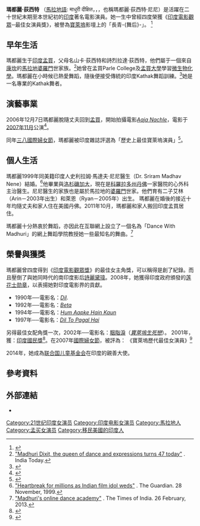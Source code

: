 {{Link style|time=2015-12-11T06:12:16+00:00}}
{{Infobox entertainer
| 姓名     = 瑪都麗·荻西特
| 類型     = 女演員
| 圖片     = Madhuri Dixit promoting Total Dhamaal in 2019 (cropped).jpg
| 圖片尺寸 = 250px
| 綽號     = Bubbly、Dhak Dhak Girl
| 國籍     = 
| birthname = Madhuri Dixit
| 出生日期 = {{birth date and age|1967|5|15}}
| 出生地點 = {{IND}}[[馬哈拉施特拉邦|馬哈拉施特拉邦]][[孟買|孟買]]
| 職業     = [[演員|演員]]
| 語言     = 
| 教育程度 = 
| 宗教信仰 = 
| 配偶     = {{marriage|Sriram Nene|1999}}
| 伴侶     = 
| 兒女     = Arin Nene<br>Raayan Nene
| 父母     = 
| 亲属     = 
| 出道作   = 
| 出道日期 = 
| 代表作   =  
| 活躍年代 = 1984年至今
| 網站     = 
| IMDb    = 0002043
| 現任成員 = 
| 過往成員 = 
| filmfareawards='''[[印度電影觀眾獎|最佳女演員獎]]'''<br>1991年： ''[[Dil|Dil]]''<br>1993年： ''[[:en:Beta_(film)|Beta]]''<br>1995年： ''[[:en:Hum_Aapke_Hain_Kaun|Hum Aapke Hain Kaun]]'' <br>1998年： ''[[:en:Dil_To_Pagal_Hai|Dil To Pagal Hai]]''<br>'''[[印度電影觀眾獎|最佳女配角獎]]'''<br>2003年： ''[[胭脂淚|Devdas]]''
}}

'''瑪都麗·荻西特''' （[[馬拉地語|馬拉地語]]: माधुरी दीक्षित，{{lang-en|Madhuri Dixit}}，{{bd|1967年|5月15日|catIdx=Dixit, Madhuri}}，也稱瑪都麗·荻西特·尼尼）是活躍在二十世紀末期至本世紀初的[[印度|印度]]著名電影演員。她一生中曾經四度榮獲《[[印度電影觀眾獎|印度電影觀眾]]─最佳女演員獎》，被譽為[[寶萊塢|寶萊塢]]影壇上的「長青-{舞后}-」。 <ref name="icon">{{cite web|title=geocities.com |work=Madhuri profile |url=http://www.geocities.com/motorcity/3506/madbio.html |accessdate=12 December 2006 |archiveurl=https://web.archive.org/web/20071120030719/http://www.geocities.com/motorcity/3506/madbio.html |archivedate=2007-11-20 |deadurl=yes }}</ref>

== 早年生活 ==
瑪都麗生于[[印度|印度]][[孟買|孟買]]，父母名山卡·荻西特和詩烈拉達·荻西特，他們屬于一個來自[[康坎|康坎]]的[[馬拉地|馬拉地]][[婆羅門|婆羅門]]世家族。<ref>[http://indiatoday.intoday.in/gallery/madhuris-life-in-pics/3/3182.html "Madhuri Dixit, the queen of dance and expressions turns 47 today"] {{Wayback|url=http://indiatoday.intoday.in/gallery/madhuris-life-in-pics/3/3182.html |date=20131207234535 }}. India Today.</ref>她曾在孟買Parle College及[[孟買大學|孟買大學]]學習[[微生物化學|微生物化學]]。瑪都麗在小時候已熱愛舞蹈，隨後便接受傳統的印度Kathak舞蹈訓練。<ref name="earlylife">{{cite web|title=geocities.com |work=Madhuri's early career |url=http://www.geocities.com/motorcity/3506/madbio.html |accessdate=12 December 2006 |archiveurl=https://web.archive.org/web/20071120030719/http://www.geocities.com/motorcity/3506/madbio.html |archivedate=2007-11-20 |deadurl=yes }}</ref>她是一名專業的Kathak舞者。

== 演藝事業 ==
2006年12月7日瑪都麗脫隨丈夫回到[[孟買|孟買]]，開始拍攝電影''[[Aaja_Nachle|Aaja Nachle]]''，電影于[[2007年11月|2007年11月]]公演<ref name="comeback">{{cite web| title=rediff.com| work=Madhuri Dixit arrives for new film| url=http://in.rediff.com/movies/2006/dec/07madhuri.htm| accessdate=10 December 2006| archive-date=2006-12-13| archive-url=https://web.archive.org/web/20061213144254/http://in.rediff.com/movies/2006/dec/07madhuri.htm| dead-url=no}}</ref>。<!-- ''Aaja Nachle'' released on November 30, 2007.-->

同年[[三八國際婦女節|三八國際婦女節]]，瑪都麗被印度雜誌評選為「歷史上最佳寶萊塢演員」<ref name="Women’s Day Article">{{cite web|title=specials.rediff.com|work=Best Bollywood Actresses Ever|url=http://specials.rediff.com/women07/2007/mar/06wslid11.htm|accessdate=13 March 2007|archive-date=2012-03-10|archive-url=https://web.archive.org/web/20120310021812/http://specials.rediff.com/women07/2007/mar/06wslid11.htm|dead-url=no}}</ref>。

== 個人生活 ==
瑪都麗1999年同美籍印度人史利拉姆·馬達夫·尼尼醫生（Dr. Sriram Madhav Nene）結婚。<ref>[http://www.theguardian.com/world/1999/nov/08/bollywood.film "Heartbreak for millions as Indian film idol weds"] {{Wayback|url=http://www.theguardian.com/world/1999/nov/08/bollywood.film |date=20210415064229 }}. The Guardian. 28 November, 1999.</ref>他畢業與[[洛杉磯加大|洛杉磯加大]]，現在是[[科羅拉多州|科羅拉多州]][[丹佛|丹佛]]一家醫院的心外科主治醫生。尼尼醫生的家族也是屬於馬拉地的[[婆羅門|婆羅門]]世家。他們育有二子艾林（Arin－2003年出生）和萊恩（Ryan－2005年）出生。 瑪都麗在婚後的接近十年均隨丈夫和家人住在美國丹佛。2011年10月，瑪都麗和家人搬回印度孟買居住。

瑪都麗十分熱衷於舞蹈，亦因此在互聯網上設立了一個名為「Dance With Madhuri」的網上舞蹈學院教授她一些最知名的舞曲。<ref>[http://timesofindia.indiatimes.com/entertainment/bollywood/news-interviews/Madhuris-online-dance-academy/articleshow/18688911.cms?referral=PM "Madhuri's online dance academy"] {{Wayback|url=http://timesofindia.indiatimes.com/entertainment/bollywood/news-interviews/Madhuris-online-dance-academy/articleshow/18688911.cms?referral=PM |date=20180915163250 }}. The Times of India. 26 February, 2013.</ref>

== 榮譽與獲獎 ==
瑪都麗曾四度得到《[[印度電影觀眾獎|印度電影觀眾獎]]》的最佳女主角獎，可以稱得是創了紀錄。而且壓倒了與她同時代的南印度影后[[詩麗黛瑋|詩麗黛瑋]]。2008年，她獲得印度政府頒發的[[莲花士勋章|莲花士勋章]]，以表揚她對印度電影界的貢獻。

* 1990年──電影名：''[[Dil|Dil]]''.
* 1992年──電影名：''[[Beta_(film)|Beta]]''
* 1994年──電影名：''[[Hum_Aapke_Hain_Kaun|Hum Aapke Hain Kaun]]''
* 1997年──電影名：''[[Dil_To_Pagal_Hai|Dil To Pagal Hai]]''

另得最佳女配角獎一次，2002年──電影名：[[胭脂淚|胭脂淚]]（''[[寶萊塢生死戀|寶萊塢生死戀]]''）。<!--
===[[Star_Screen_Awards|Star Screen Awards]]===
* 1994: [[Star_Screen_Award_Best_Actress|Star Screen Award Best Actress]] for ''[[Hum_Aapke_Hain_Kaun!|Hum Aapke Hain Kaun!]]''
* 1995: [[Star_Screen_Award_Best_Actress|Star Screen Award Best Actress]] for ''[[Raja_(film)|Raja]]''
* 1997: [[Star_Screen_Award_Best_Actress|Star Screen Award Best Actress]] for ''[[Mrityudand|Mrityudand]]''
* 2002: [[Star_Screen_Award_Best_Supporting_Actress|Star Screen Award Best Supporting Actress]] for ''[[Devdas_(2002_film)|Devdas]]''

===[[Zee_Cine_Awards|Zee Cine Awards]]===
* 1998: [[Zee_Cine_Award_Best_Actor-_Female|Best Actress]] for ''[[Dil_To_Pagal_Hai|Dil To Pagal Hai]]''
* 2002: [[Zee_Cine_Award_Best_Actor_in_a_Supporting_Role-_Female|Best Supporting Actress]] for ''[[Lajja_(film)|Lajja]]''

=== Awards nominated ===
* 1988: [[Filmfare_Best_Actress_Award|Filmfare Best Actress Award]] for ''[[Tezaab|Tezaab]]''
* 1989: [[Filmfare_Best_Actress_Award|Filmfare Best Actress Award]] for Prem Pratigya
* 1991: [[Filmfare_Best_Actress_Award|Filmfare Best Actress Award]] for ''[[Saajan|Saajan]]''
* 1993: [[Filmfare_Best_Actress_Award|Filmfare Best Actress Award]] for ''[[Khalnayak|Khalnayak]]''
* 1995: [[Filmfare_Best_Actress_Award|Filmfare Best Actress Award]] for Raja
* 1995: [[Filmfare_Best_Actress_Award|Filmfare Best Actress Award]] for [[Yaraana_(1995_film)|''Yaraana'']]  
* 1997: [[Filmfare_Best_Actress_Award|Filmfare Best Actress Award]] for ''[[Mrityudand|Mrityudand]]''
* 2000: [[Star_Screen_Award_Best_Actress|Star Screen Award Best Actress]] for ''[[Pukar|Pukar]]''
* 2000: [[Zee_Cine_Award_Best_Actor-_Female|Zee Cine Award Best Actor- Female]] for ''[[Pukar|Pukar]]''
* 2000: [[IIFA_Best_Actress_Award|IIFA Best Actress Award]] for ''[[Pukar|Pukar]]''
* 2001: [[Filmfare_Best_Supporting_Actress_Award|Filmfare Best Supporting Actress Award]] for ''[[Lajja_(film)|Lajja]]''
* 2003: [[Star_Screen_Award_Best_Supporting_Actress|Star Screen Award Best Supporting Actress]] for ''[[Devdas_(2002_film)|Devdas]]''
* 2003: [[Zee_Cine_Award_Best_Actor-_Female|Zee Cine Award Best Actor- Female]] for ''[[Devdas_(2002_film)|Devdas]]''
--

* -->2001年，獲：[[印度國民獎|印度國民獎]]<ref>{{cite web|title=bollywoodzone.wetpaint.com|work=Madhuri Dixit receives an award|url=http://bollywoodzone.wetpaint.com/page/Madhuri+Dixit/revision/2?t=anon|accessdate=July 18, 2007|deadurl=yes|archiveurl=https://web.archive.org/web/20070930023814/http://bollywoodzone.wetpaint.com/page/Madhuri+Dixit/revision/2?t=anon|archivedate=2007年9月30日}}</ref>。在2007年[[國際婦女節|國際婦女節]]，被評為： 《寶萊塢歷代最佳女演員》<REF>
{{Cite web |url=http://specials.rediff.com/women07/2007/mar/06wslid11.htm |title=存档副本 |accessdate=2007-12-17 |archive-date=2012-03-10 |archive-url=https://web.archive.org/web/20120310021812/http://specials.rediff.com/women07/2007/mar/06wslid11.htm |dead-url=no }}
</REF>

2014年，她成為[[联合国儿童基金会|联合国儿童基金会]]在印度的親善大使。

== 參考資料 ==
{{reflist|2}}

== 外部連結 ==
{{Commonscat|Madhuri Dixit}}
* {{imdb name|id=0002043}}

{{Authority control}}
{{DEFAULTSORT: Dixit, Madhuri}}
[[Category:21世纪印度女演员|Category:21世纪印度女演员]]
[[Category:印度电影女演员|Category:印度电影女演员]]
[[Category:馬拉地人|Category:馬拉地人]]
[[Category:孟买女演员|Category:孟买女演员]]
[[Category:移民美國的印度人|Category:移民美國的印度人]]